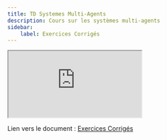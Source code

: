 ```yaml
---
title: TD Systemes Multi-Agents
description: Cours sur les systèmes multi-agents
sidebar:
    label: Exercices Corrigés
---
```


<iframe src="https://docs.google.com/document/d/e/2PACX-1vRwp_hGYneyKwzFLycdEgfxCrjfmIgJlX6VRTK4l7R04OsCFAOY3OkGI0p9vc5tlaVW42qL5QY2L3pA/pub?embedded=true"></iframe>

Lien vers le document : [Exercices Corrigés](https://docs.google.com/document/d/1pnnd9iyO6I6UxFBAOz4u8h6V13BFPimITJCZlZifaGw/edit?usp=drive_link)
